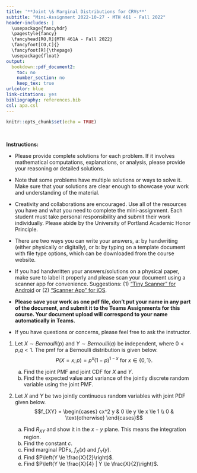 ---
title: '**Joint \& Marginal Distributions for CRVs**'
subtitle: "Mini-Assignment 2022-10-27 - MTH 461 - Fall 2022"
header-includes: |
  \usepackage{fancyhdr}
  \pagestyle{fancy}
  \fancyhead[RO,R]{MTH 461A - Fall 2022}
  \fancyfoot[CO,C]{}
  \fancyfoot[R]{\thepage}
  \usepackage{float}
output:
  bookdown::pdf_document2:
    toc: no
    number_section: no
    keep_tex: true
urlcolor: blue
link-citations: yes
bibliography: references.bib
csl: apa.csl
---

```{r setup, include=FALSE}
knitr::opts_chunk$set(echo = TRUE)
```

\

**Instructions:**
 
 * Please provide complete solutions for each problem. If it involves mathematical computations, explanations, or analysis, please provide your reasoning or detailed solutions.
 
 * Note that some problems have multiple solutions or ways to solve it. Make sure that your solutions are clear enough to showcase your work and understanding of the material.
 
 * Creativity and collaborations are encouraged. Use all of the resources you have and what you need to complete the mini-assignment. Each student must take personal responsibility and submit their work individually. Please abide by the University of Portland Academic Honor Principle.
 
 * There are two ways you can write your answers, a: by handwriting (either physically or digitally), or b: by typing on a template document with file type options, which can be downloaded from the course website.
 
 * If you had handwritten your answers/solutions on a physical paper, make sure to label it properly and please scan your document using a scanner app for convenience. Suggestions: (1) ["Tiny Scanner" for Android](https://play.google.com/store/apps/details?id=com.appxy.tinyscanner&hl=en_US&gl=US){target="_blank"} or (2) ["Scanner App" for iOS](https://apps.apple.com/us/app/scanner-app-scan-pdf-document/id595563753){target="_blank"}.
 
 * **Please save your work as one pdf file, don't put your name in any part of the document, and submit it to the Teams Assignments for this course. Your document upload will correspond to your name automatically in Teams.**
 
 * If you have questions or concerns, please feel free to ask the instructor.

\newpage
  
1. Let $X \sim Bernoulli(p)$ and $Y \sim Bernoulli(q)$ be independent, where $0 < p$,$q < 1$. The pmf for a Bernoulli distribution is given below.
$$P(X = x; p) = p^x (1-p)^{1-x} \text{ for } x \in \{0,1\}.$$

      a. Find the joint PMF and joint CDF for $X$ and $Y$. 
      b. Find the expected value and variance of the jointly discrete random variable using the joint PMF. 
  
2. Let $X$ and $Y$ be two jointly continuous random variables with joint PDF given below.
      $$f_{XY} = 
\begin{cases}
  cx^2 y & 0 \le y \le x \le 1 \\
  0 & \text{otherwise}
\end{cases}$$
      a. Find $R_{XY}$ and show it in the $x-y$ plane. This means the integration region.
      b. Find the constant $c$.
      c. Find marginal PDFs, $f_{X}(x)$ and $f_{Y}(y)$.
      d. Find $P\left(Y \le \frac{X}{2}\right)$.
      e. Find $P\left(Y \le \frac{X}{4} | Y \le \frac{X}{2}\right)$.
